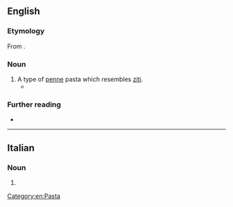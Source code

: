 ==English==

===Etymology===
From {{bor|en|it|mostaccioli}}.

===Noun===
{{en-noun|-}}

# A type of [[penne]] pasta which resembles [[ziti]].
#* {{quote-journal|en|1988|May 27|Barbara W. Siebel|Tina and Rosie's Farewell|Chicago Reader|url=https://securesite.chireader.com/cgi-bin/Archive/abridged2.bat?path=1988/880527/LETTERS/SIEBEL
|passage=My husband provided the keg of beer and Tina made huge bowls of '''mostaccioli''' (not lasagna, never in ten years lasagna!).}}

===Further reading===
* {{pedia|Penne}}

[[Category:en:Pasta]]

----

==Italian==

===Noun===
{{head|it|noun form|g=m}}

# {{plural of|it|mostacciolo}}